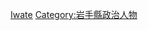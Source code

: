{{catmore}}
{{日本行政區劃分類導航|知事}}
{{Commonscat|Governors of Iwate prefecture}}

[[Category:日本各都道府縣知事|Iwate]]
[[Category:岩手縣政治人物|Category:岩手縣政治人物]]